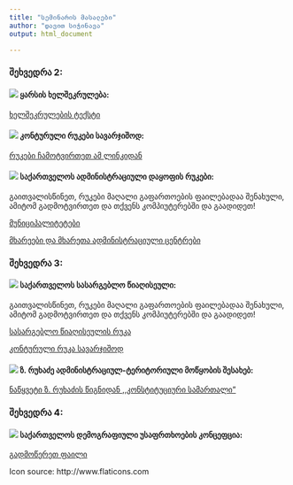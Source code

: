 ```yaml
---
title: "სემინარის მასალები"
author: "დავით სიჭინავა"
output: html_document

---
```


### შეხვედრა 2:

#### ![](ico/teacher.png) ყარსის ხელშეკრულება:


[ხელშეკრულების ტექსტი](https://www.dropbox.com/s/boh0rdfrhyu9j7s/%E1%83%A7%E1%83%90%E1%83%A0%E1%83%A1%E1%83%98%E1%83%A1%20%E1%83%AE%E1%83%94%E1%83%9A%E1%83%A8%E1%83%94%E1%83%99%E1%83%A0%E1%83%A3%E1%83%9A%E1%83%94%E1%83%91%E1%83%90.docx?dl=0)


#### ![](ico/teacher.png) კონტურული რუკები სავარჯიშოდ:

[რუკები ჩამოტვირთეთ ამ ლინკიდან](https://www.dropbox.com/s/f016zf8sxxir2vq/%E1%83%90%E1%83%93%E1%83%9B%E1%83%98%E1%83%9C%E1%83%98%E1%83%A1%E1%83%A2%E1%83%A0%E1%83%90%E1%83%AA%E1%83%98%E1%83%A3%E1%83%9A%E1%83%98_%E1%83%93%E1%83%90%E1%83%A7%E1%83%9D%E1%83%A4%E1%83%90.pdf?dl=0)

#### ![](ico/teacher.png) საქართველოს ადმინისტრაციული დაყოფის რუკები:

გაითვალისწინეთ, რუკები მაღალი გაფართოების ფაილებადაა შენახული, ამიტომ გადმოტვირთეთ და თქვენს კომპიუტერებში და გაადიდეთ!

[მუნიციპალიტეტები](https://www.dropbox.com/s/l92kf7gm6917khg/municipalities.png?dl=0)

[მხარეები და მხარეთა ადმინისტრაციული ცენტრები](https://www.dropbox.com/s/asu8wt3jvy1x4af/regions.png?dl=0)

### შეხვედრა 3:

#### ![](ico/teacher.png) საქართველოს სასარგებლო წიაღისეული:

გაითვალისწინეთ, რუკები მაღალი გაფართოების ფაილებადაა შენახული, ამიტომ გადმოტვირთეთ და თქვენს კომპიუტერებში და გაადიდეთ!


[სასარგებლო წიაღისეულის რუკა](https://www.dropbox.com/s/gk395iefju1axkm/%E1%83%AC%E1%83%98%E1%83%90%E1%83%A6%E1%83%98%E1%83%A1%E1%83%94%E1%83%A3%E1%83%9A%E1%83%98_%E1%83%A0%E1%83%94%E1%83%A1%E1%83%A3%E1%83%A0%E1%83%A1%E1%83%94%E1%83%91%E1%83%98.pdf?dl=0)

[კონტურული რუკა სავარჯიშოდ](https://www.dropbox.com/s/5ol12p75k7acwpr/river_outline.png?dl=0)

#### ![](ico/teacher.png) ზ. რუხაძე ადმინისტრაციულ-ტერიტორიული მოწყობის შესახებ:

[ნაწყვეტი ზ. რუხაძის წიგნიდან ,,კონსტიტუციური სამართალი"](https://www.dropbox.com/s/9fgk8x5syzo6z37/%E1%83%90%E1%83%93%E1%83%9B%E1%83%98%E1%83%9C%E1%83%98%E1%83%A1%E1%83%A2%E1%83%A0%E1%83%90%E1%83%AA%E1%83%98%E1%83%A3%E1%83%9A%E1%83%98_%E1%83%9B%E1%83%9D%E1%83%AC%E1%83%A7%E1%83%9D%E1%83%91%E1%83%90.docx?dl=0)

### შეხვედრა 4:

#### ![](ico/teacher.png) საქართველოს დემოგრაფიული უსაფრთხოების კონცეფცია:

[გადმოწერეთ ფაილი](https://www.dropbox.com/s/alr9skfrth7yz4f/%E1%83%93%E1%83%94%E1%83%9B%E1%83%9D%E1%83%92%E1%83%A0%E1%83%90%E1%83%A4%E1%83%98%E1%83%A3%E1%83%9A%E1%83%98_%E1%83%A3%E1%83%A1%E1%83%90%E1%83%A4%E1%83%A0%E1%83%97%E1%83%AE%E1%83%9D%E1%83%94%E1%83%91%E1%83%98%E1%83%A1_%E1%83%99%E1%83%9D%E1%83%9C%E1%83%AA%E1%83%94%E1%83%A4%E1%83%AA%E1%83%98%E1%83%90.pdf?dl=0)



Icon source: http://www.flaticons.com



